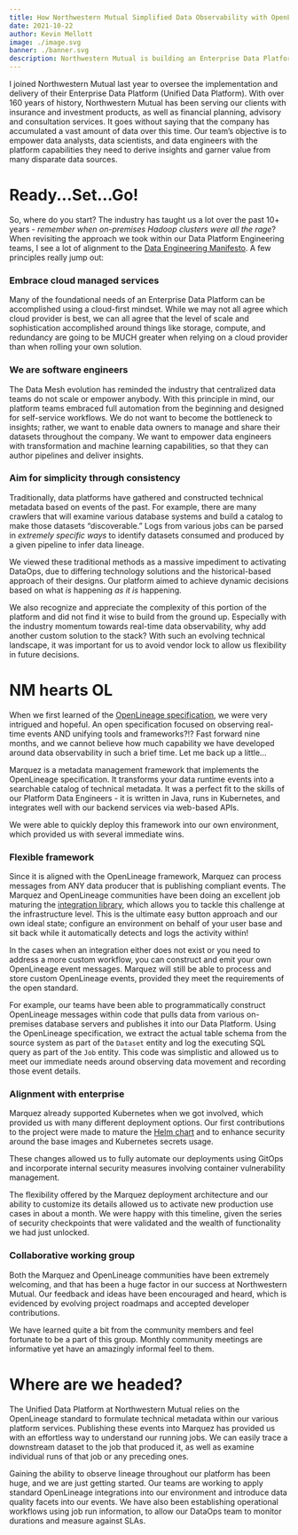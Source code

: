 ```yaml
---
title: How Northwestern Mutual Simplified Data Observability with OpenLineage & Marquez
date: 2021-10-22
author: Kevin Mellott
image: ./image.svg
banner: ./banner.svg
description: Northwestern Mutual is building an Enterprise Data Platform. In this guest blog, learn about the experiences and decisions that led them to embrace the OpenLineage and Marquez communities.
---
```


I joined Northwestern Mutual last year to oversee the implementation and delivery of their Enterprise Data Platform (Unified Data Platform). With over 160 years of history, Northwestern Mutual has been serving our clients with insurance and investment products, as well as financial planning, advisory and consultation services. It goes without saying that the company has accumulated a vast amount of data over this time. Our team’s objective is to empower data analysts, data scientists, and data engineers with the platform capabilities they need to derive insights and garner value from many disparate data sources.

# Ready...Set...Go!

So, where do you start? The industry has taught us a lot over the past 10+ years - *remember when on-premises Hadoop clusters were all the rage*? When revisiting the approach we took within our Data Platform Engineering teams, I see a lot of alignment to the [Data Engineering Manifesto](https://connectingdots.xyz/blog/posts/2021/05/the-data-engineering-manifesto/). A few principles really jump out:

### Embrace cloud managed services

Many of the foundational needs of an Enterprise Data Platform can be accomplished using a cloud-first mindset. While we may not all agree which cloud provider is best, we can all agree that the level of scale and sophistication accomplished around things like storage, compute, and redundancy are going to be MUCH greater when relying on a cloud provider than when rolling your own solution.

### We are software engineers

The Data Mesh evolution has reminded the industry that centralized data teams do not scale or empower anybody. With this principle in mind, our platform teams embraced full automation from the beginning and designed for self-service workflows. We do not want to become the bottleneck to insights; rather, we want to enable data owners to manage and share their datasets throughout the company. We want to empower data engineers with transformation and machine learning capabilities, so that they can author pipelines and deliver insights.

### Aim for simplicity through consistency

Traditionally, data platforms have gathered and constructed technical metadata based on events of the past. For example, there are many crawlers that will examine various database systems and build a catalog to make those datasets “discoverable.” Logs from various jobs can be parsed in *extremely specific ways* to identify datasets consumed and produced by a given pipeline to infer data lineage.

We viewed these traditional methods as a massive impediment to activating DataOps, due to differing technology solutions and the historical-based approach of their designs. Our platform aimed to achieve dynamic decisions based on what *is* happening *as it is* happening.

We also recognize and appreciate the complexity of this portion of the platform and did not find it wise to build from the ground up. Especially with the industry momentum towards real-time data observability, why add another custom solution to the stack? With such an evolving technical landscape, it was important for us to avoid vendor lock to allow us flexibility in future decisions.

# NM hearts OL

When we first learned of the [OpenLineage specification](/docs/openapi), we were very intrigued and hopeful. An open specification focused on observing real-time events AND unifying tools and frameworks?!? Fast forward nine months, and we cannot believe how much capability we have developed around data observability in such a brief time. Let me back up a little...

Marquez is a metadata management framework that implements the OpenLineage specification. It transforms your data runtime events into a searchable catalog of technical metadata. It was a perfect fit to the skills of our Platform Data Engineers - it is written in Java, runs in Kubernetes, and integrates well with our backend services via web-based APIs.

We were able to quickly deploy this framework into our own environment, which provided us with several immediate wins.

### Flexible framework

Since it is aligned with the OpenLineage framework, Marquez can process messages from ANY data producer that is publishing compliant events. The Marquez and OpenLineage communities have been doing an excellent job maturing the [integration library](/integration/), which allows you to tackle this challenge at the infrastructure level. This is the ultimate easy button approach and our own ideal state; configure an environment on behalf of your user base and sit back while it automatically detects and logs the activity within!

In the cases when an integration either does not exist or you need to address a more custom workflow, you can construct and emit your own OpenLineage event messages. Marquez will still be able to process and store custom OpenLineage events, provided they meet the requirements of the open standard.

For example, our teams have been able to programmatically construct OpenLineage messages within code that pulls data from various on-premises database servers and publishes it into our Data Platform. Using the OpenLineage specification, we extract the actual table schema from the source system as part of the `Dataset` entity and log the executing SQL query as part of the `Job` entity. This code was simplistic and allowed us to meet our immediate needs around observing data movement and recording those event details.

### Alignment with enterprise

Marquez already supported Kubernetes when we got involved, which provided us with many different deployment options. Our first contributions to the project were made to mature the [Helm chart](https://github.com/MarquezProject/marquez/tree/main/chart) and to enhance security around the base images and Kubernetes secrets usage.

These changes allowed us to fully automate our deployments using GitOps and incorporate internal security measures involving container vulnerability management.

The flexibility offered by the Marquez deployment architecture and our ability to customize its details allowed us to activate new production use cases in about a month. We were happy with this timeline, given the series of security checkpoints that were validated and the wealth of functionality we had just unlocked.

### Collaborative working group

Both the Marquez and OpenLineage communities have been extremely welcoming, and that has been a huge factor in our success at Northwestern Mutual. Our feedback and ideas have been encouraged and heard, which is evidenced by evolving project roadmaps and accepted developer contributions.

We have learned quite a bit from the community members and feel fortunate to be a part of this group. Monthly community meetings are informative yet have an amazingly informal feel to them.

# Where are we headed?

The Unified Data Platform at Northwestern Mutual relies on the OpenLineage standard to formulate technical metadata within our various platform services. Publishing these events into Marquez has provided us with an effortless way to understand our running jobs. We can easily trace a downstream dataset to the job that produced it, as well as examine individual runs of that job or any preceding ones.

Gaining the ability to observe lineage throughout our platform has been huge, and we are just getting started. Our teams are working to apply standard OpenLineage integrations into our environment and introduce data quality facets into our events. We have also been establishing operational workflows using job run information, to allow our DataOps team to monitor durations and measure against SLAs.
